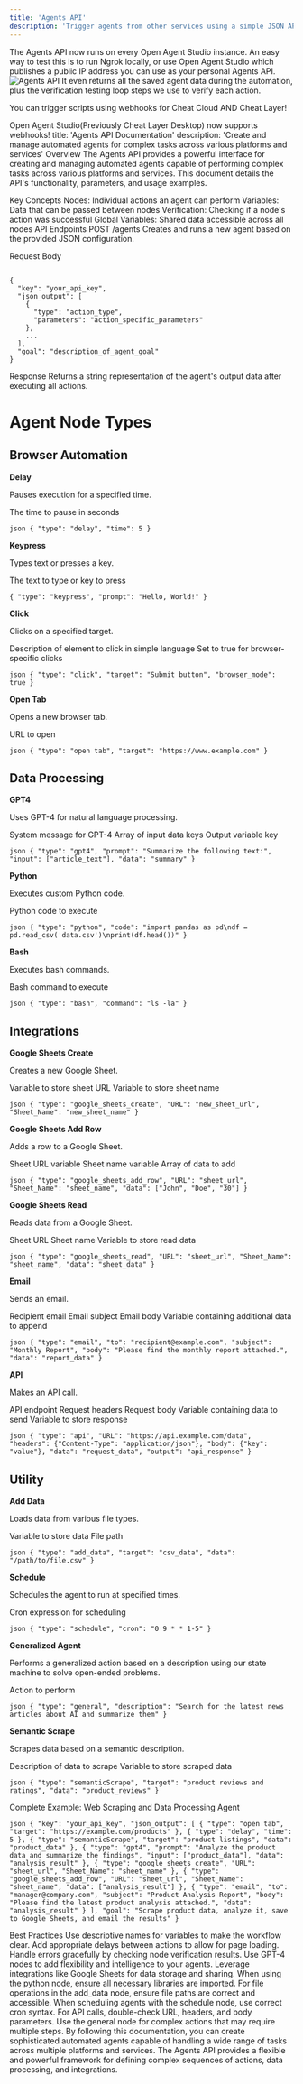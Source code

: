 ```yaml
---
title: 'Agents API'
description: 'Trigger agents from other services using a simple JSON API that returns results'
---
```

The Agents API now runs on every Open Agent Studio instance. An easy way to test this is to run Ngrok locally, or use Open Agent Studio which publishes a public IP address you can use as your personal Agents API. 
![Agents API](https://storage.googleapis.com/cheatlayer/agents_api.png)
It even returns all the saved agent data during the automation, plus the verification testing loop steps we use to verify each action. 

You can trigger scripts using webhooks for Cheat Cloud AND Cheat Layer!

Open Agent Studio(Previously Cheat Layer Desktop) now supports webhooks!
title: 'Agents API Documentation' description: 'Create and manage automated agents for complex tasks across various platforms and services'
Overview
The Agents API provides a powerful interface for creating and managing automated agents capable of performing complex tasks across various platforms and services. This document details the API's functionality, parameters, and usage examples.

Key Concepts
Nodes: Individual actions an agent can perform
Variables: Data that can be passed between nodes
Verification: Checking if a node's action was successful
Global Variables: Shared data accessible across all nodes
API Endpoints
POST /agents
Creates and runs a new agent based on the provided JSON configuration.

Request Body
```

{
  "key": "your_api_key",
  "json_output": [
    {
      "type": "action_type",
      "parameters": "action_specific_parameters"
    },
    ...
  ],
  "goal": "description_of_agent_goal"
}
```
Response
Returns a string representation of the agent's output data after executing all actions.

<h1>Agent Node Types</h1>

<h2>Browser Automation</h2>

<b>Delay</b>

Pauses execution for a specified time.

<ParamField body="time" type="number"> The time to pause in seconds </ParamField> 
```
json { "type": "delay", "time": 5 } 
``` 
<b>Keypress</b>

Types text or presses a key.

<ParamField body="prompt" type="string"> The text to type or key to press </ParamField>  
```
{ "type": "keypress", "prompt": "Hello, World!" } 
``` 

<b>Click</b>

Clicks on a specified target.

<ParamField body="target" type="string"> Description of element to click in simple language</ParamField> <ParamField body="browser_mode" type="boolean" optional> Set to true for browser-specific clicks </ParamField> 
```
json { "type": "click", "target": "Submit button", "browser_mode": true } 
``` 
<b>Open Tab</b>

Opens a new browser tab.

<ParamField body="target" type="string"> URL to open </ParamField> 
```
json { "type": "open tab", "target": "https://www.example.com" } 
``` 
<h2>Data Processing</h2>

<b>GPT4</b>

Uses GPT-4 for natural language processing.

<ParamField body="prompt" type="string"> System message for GPT-4 </ParamField> <ParamField body="input" type="array"> Array of input data keys </ParamField> <ParamField body="data" type="string"> Output variable key </ParamField> 
```
json { "type": "gpt4", "prompt": "Summarize the following text:", "input": ["article_text"], "data": "summary" } 
``` 
<b>Python</b>

Executes custom Python code.

<ParamField body="code" type="string"> Python code to execute </ParamField> 
```
json { "type": "python", "code": "import pandas as pd\ndf = pd.read_csv('data.csv')\nprint(df.head())" } 
``` 
<b>Bash</b>

Executes bash commands.

<ParamField body="command" type="string"> Bash command to execute </ParamField> 
```
json { "type": "bash", "command": "ls -la" } 
``` 
<h2>Integrations</h2>

<b>Google Sheets Create</b>

Creates a new Google Sheet.

<ParamField body="URL" type="string"> Variable to store sheet URL </ParamField> <ParamField body="Sheet_Name" type="string"> Variable to store sheet name </ParamField> 
```
json { "type": "google_sheets_create", "URL": "new_sheet_url", "Sheet_Name": "new_sheet_name" } 
``` 
<b>Google Sheets Add Row</b>

Adds a row to a Google Sheet.

<ParamField body="URL" type="string"> Sheet URL variable </ParamField> <ParamField body="Sheet_Name" type="string"> Sheet name variable </ParamField> <ParamField body="data" type="array"> Array of data to add </ParamField> 
```
json { "type": "google_sheets_add_row", "URL": "sheet_url", "Sheet_Name": "sheet_name", "data": ["John", "Doe", "30"] } 
``` 
<b>Google Sheets Read</b>


Reads data from a Google Sheet.

<ParamField body="URL" type="string"> Sheet URL </ParamField> <ParamField body="Sheet_Name" type="string"> Sheet name </ParamField> <ParamField body="data" type="string"> Variable to store read data </ParamField> 
```
json { "type": "google_sheets_read", "URL": "sheet_url", "Sheet_Name": "sheet_name", "data": "sheet_data" } 
``` 
<b>Email</b>

Sends an email.

<ParamField body="to" type="string"> Recipient email </ParamField> <ParamField body="subject" type="string"> Email subject </ParamField> <ParamField body="body" type="string"> Email body </ParamField> <ParamField body="data" type="string"> Variable containing additional data to append </ParamField> 
```
json { "type": "email", "to": "recipient@example.com", "subject": "Monthly Report", "body": "Please find the monthly report attached.", "data": "report_data" } 
``` 
<b>API</b>


Makes an API call.

<ParamField body="URL" type="string"> API endpoint </ParamField> <ParamField body="headers" type="object"> Request headers </ParamField> <ParamField body="body" type="object"> Request body </ParamField> <ParamField body="data" type="string" optional> Variable containing data to send </ParamField> <ParamField body="output" type="string" optional> Variable to store response </ParamField> 
```
json { "type": "api", "URL": "https://api.example.com/data", "headers": {"Content-Type": "application/json"}, "body": {"key": "value"}, "data": "request_data", "output": "api_response" } 
``` 
<h2>Utility</h2>


<b>Add Data</b>


Loads data from various file types.

<ParamField body="target" type="string"> Variable to store data </ParamField> <ParamField body="data" type="string"> File path </ParamField> 
```
json { "type": "add_data", "target": "csv_data", "data": "/path/to/file.csv" } 
``` 
<b>Schedule</b>

Schedules the agent to run at specified times.

<ParamField body="cron" type="string"> Cron expression for scheduling </ParamField> 
```
json { "type": "schedule", "cron": "0 9 * * 1-5" } 
``` 
<b>Generalized Agent</b>


Performs a generalized action based on a description using our state machine to solve open-ended problems.

<ParamField body="description" type="string"> Action to perform </ParamField> 
```
json { "type": "general", "description": "Search for the latest news articles about AI and summarize them" } 
``` 
<b>Semantic Scrape</b>

Scrapes data based on a semantic description.

<ParamField body="target" type="string"> Description of data to scrape </ParamField> <ParamField body="data" type="string"> Variable to store scraped data </ParamField> 
```
json { "type": "semanticScrape", "target": "product reviews and ratings", "data": "product_reviews" } 
``` 
Complete Example: Web Scraping and Data Processing Agent

```
json { "key": "your_api_key", "json_output": [ { "type": "open tab", "target": "https://example.com/products" }, { "type": "delay", "time": 5 }, { "type": "semanticScrape", "target": "product listings", "data": "product_data" }, { "type": "gpt4", "prompt": "Analyze the product data and summarize the findings", "input": ["product_data"], "data": "analysis_result" }, { "type": "google_sheets_create", "URL": "sheet_url", "Sheet_Name": "sheet_name" }, { "type": "google_sheets_add_row", "URL": "sheet_url", "Sheet_Name": "sheet_name", "data": ["analysis_result"] }, { "type": "email", "to": "manager@company.com", "subject": "Product Analysis Report", "body": "Please find the latest product analysis attached.", "data": "analysis_result" } ], "goal": "Scrape product data, analyze it, save to Google Sheets, and email the results" } 
``` 
Best Practices
Use descriptive names for variables to make the workflow clear.
Add appropriate delays between actions to allow for page loading.
Handle errors gracefully by checking node verification results.
Use GPT-4 nodes to add flexibility and intelligence to your agents.
Leverage integrations like Google Sheets for data storage and sharing.
When using the python node, ensure all necessary libraries are imported.
For file operations in the add_data node, ensure file paths are correct and accessible.
When scheduling agents with the schedule node, use correct cron syntax.
For API calls, double-check URL, headers, and body parameters.
Use the general node for complex actions that may require multiple steps.
By following this documentation, you can create sophisticated automated agents capable of handling a wide range of tasks across multiple platforms and services. The Agents API provides a flexible and powerful framework for defining complex sequences of actions, data processing, and integrations.





